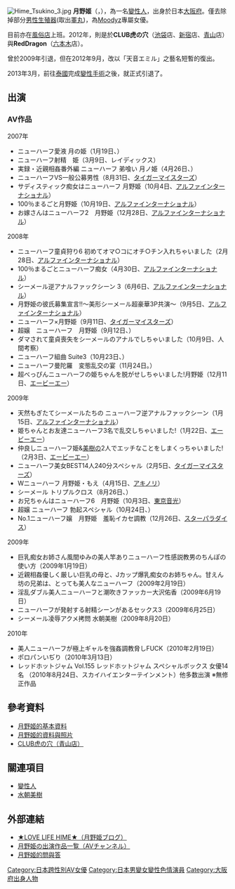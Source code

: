 {{blpunsourced|time=2019-09-13T20:11:10+00:00}}
{{expand language|1=ja|page=|time=2019-09-13T20:11:10+00:00}}
{{AV女優|
|モデル名=月野 姫
|ふりがな=つきの ひめ
|画像ファイル= Hime Tsukino 2.jpg
|別名= 天音愛米爾
|愛称=
|生年=1985
|生月=3
|生日=25
|出身地={{JPN}}・[[大阪府|大阪府]]
|血液型=[[O型|O型]]
|時点=
|身長=162
|体重=
|バスト=82
|ウエスト=60
|ヒップ=87
|カップ=
|股下=
|靴=
|身体備考=
|ジャンル=[[色情片|色情片]]
|AV出演期間=2006年 - 2009年<br/>2012年 - 2013年
|活動備考=
|他の活動=
|その他=
}}
[[File:Hime_Tsukino_3.jpg|thumb]]
{{japanese|japanese=月野 姫|kana=つきの ひめ|romaji=Tsukino Hime}}
'''月野姬'''（{{lang-ja|つきの ひめ}}，{{bd|1985年|3月25日|catIdx=Y月野}}），為一名[[變性人|變性人]]，出身於日本[[大阪府|大阪府]]。僅去除掉部分[[男性生殖器|男性生殖器]](取出[[睪丸|睪丸]])，為[[Moodyz|Moodyz]]專屬女優。

目前亦在[[風俗店|風俗店]]上班。2012年，則是於'''CLUB虎の穴'''（[[池袋|池袋]]店、[[新宿|新宿]]店、[[青山_(東京)|青山]]店）與'''RedDragon'''（[[六本木|六本木]]店）。

曾於2009年引退，但在2012年9月，改以「天音エミル」之藝名短暫的復出。

2013年3月，前往[[泰國|泰國]]完成[[變性手術|變性手術]]之後，就正式引退了。

== 出演 ==
=== AV作品 ===
;2007年
* ニューハーフ愛液 月の姫（1月19日、{{tsl|ja|レイディックス|}}）
* ニューハーフ射精　姫（3月9日、レイディックス）
* 実録・近親相姦番外編 ニューハーフ 弟喰い 月ノ姫（4月26日、{{tsl|ja|レイディックス|}}）
* ニューハーフVS一般公募男性（8月31日、[[タイガーマイスターズ|タイガーマイスターズ]]）
* サディスティック痴女はニューハーフ 月野姫（10月4日、[[アルファインターナショナル|アルファインターナショナル]]）
* 100％まるごと月野姫（10月19日、[[アルファインターナショナル|アルファインターナショナル]]）
* お嫁さんはニューハーフ2　月野姫（12月28日、[[アルファインターナショナル|アルファインターナショナル]]）
;2008年
* ニューハーフ童貞狩り6 初めてオマ○コにオチ○チン入れちゃいました（2月28日、[[アルファインターナショナル|アルファインターナショナル]]）
* 100％まるごとニューハーフ痴女（4月30日、[[アルファインターナショナル|アルファインターナショナル]]）
* シーメール逆アナルファックシーン 3（6月6日、[[アルファインターナショナル|アルファインターナショナル]]）
* 月野姫の彼氏募集宣言!!～美形シーメール超豪華3P共演～（9月5日、[[アルファインターナショナル|アルファインターナショナル]]）
* ニューハーフ×月野姫（9月11日、[[タイガーマイスターズ|タイガーマイスターズ]]）
* 超嬢　ニューハーフ　月野姫（9月12日、{{tsl|ja|レイディックス|}}）
* ダマされて童貞喪失をシーメールのアナルでしちゃいました（10月9日、人間考察）
* ニューハーフ組曲 Suite3（10月23日、{{tsl|ja|レイディックス|}}）
* ニューハーフ曼陀羅　変態乱交の宴（11月24日。{{tsl|ja|レイディックス|}}）
* 超べっぴんニューハーフの姫ちゃんを脱がせしちゃいました!月野姫（12月11日、[[エービーエー|エービーエー]]）
;2009年
* 天然もぎたてシーメールたちの ニューハーフ逆アナルファックシーン（1月15日、[[アルファインターナショナル|アルファインターナショナル]]）
* 姫ちゃんとお友達ニューハーフ3名で乱交しちゃいました!（1月22日、[[エービーエー|エービーエー]]）
* 仲良しニューハーフ姫&[[水朝美樹|美樹]]の2人でエッチなことをしまくっちゃいました!（2月3日、[[エービーエー|エービーエー]]）
* ニューハーフ美女BEST14人240分スペシャル（2月5日、[[タイガーマイスターズ|タイガーマイスターズ]]）
* Wニューハーフ 月野姫・もえ（4月15日、[[アキノリ|アキノリ]]）
* シーメール トリプルクロス（8月26日、{{tsl|ja|グローリークエスト|}}）
* お兄ちゃんはニューハーフ6　月野姫（10月3日、[[東京音光|東京音光]]） 
* 超嬢 ニューハーフ 勃起スペシャル（10月24日、{{tsl|ja|レイディックス|}}）
* No.1ニューハーフ嬢　月野姫　羞恥イカセ調教（12月26日、[[スターパラダイス|スターパラダイス]]）
;2009年
* 巨乳痴女お姉さん風間ゆみの美人竿ありニューハーフ性感説教男のちんぽの使い方（2009年1月19日）
* 近親相姦優しく厳しい巨乳の母と、Jカップ爆乳痴女のお姉ちゃん。甘えん坊の兄弟は、とっても美人なニューハーフ（2009年2月19日）
* 淫乱ダブル美人ニューハーフと潮吹きファッカー大沢佑香（2009年6月19日）
* ニューハーフが発射する射精シーンがあるセックス3（2009年6月25日）
* シーメール凌辱アクメ拷問 水朝美樹（2009年8月20日）
;2010年
* 美人ニューハーフが極上ギャルを強姦調教脅しFUCK（2010年2月19日）
* ポロパンいぢり（2010年3月13日）
* レッドホットジャム Vol.155 レッドホットジャム スペシャルボックス 女優14名 （2010年8月24日、スカイハイエンターテインメント）他多数出演 ※無修正作品

== 參考資料 ==
{{reflist}}
*[http://fuzokuav.com/ta/tukino_hime/ 月野姬的基本資料] {{Wayback|url=http://fuzokuav.com/ta/tukino_hime/ |date=20190807105519 }}
*[https://web.archive.org/web/20111101042034/http://www.newhalfclub.biz/main/archives/category/%e6%9c%88%e9%87%8e%e5%a7%ab 月野姬的資料與照片]
*[http://tora-ana.jp/detail.php?id=71 CLUB虎の穴（青山店）] {{Wayback|url=http://tora-ana.jp/detail.php?id=71 |date=20191130191138 }}

== 關連項目 ==
* [[變性人|變性人]]
* [[水朝美樹|水朝美樹]]

== 外部連結 ==
{{commons category|Hime Tsukino}}
*[https://archive.is/20120701105250/ameblo.jp/hime1ka1zu1 ★LOVE LIFE HIME★（月野姫ブログ）]
*[http://www.av-channel.com/act/3813/ 月野姫の出演作品一覧（AVチャンネル）] {{Wayback|url=http://www.av-channel.com/act/3813/ |date=20180318090910 }}
*[https://web.archive.org/web/20111119013129/http://84ism.jp/archives/2422 月野姬的問與答]

{{DEFAULTSORT:Tsukino Hime}}
[[Category:日本跨性別AV女優|Category:日本跨性別AV女優]]
[[Category:日本男變女變性色情演員|Category:日本男變女變性色情演員]]
[[Category:大阪府出身人物|Category:大阪府出身人物]]